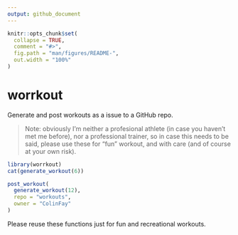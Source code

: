 ```yaml
---
output: github_document
---
```


<!-- README.md is generated from README.Rmd. Please edit that file -->

```r
knitr::opts_chunk$set(
  collapse = TRUE,
  comment = "#>",
  fig.path = "man/figures/README-",
  out.width = "100%"
)
```

# worrkout

Generate and post workouts as a issue to a GitHub repo. 

> Note: obviously I'm neither a profesional athlete (in case you haven't met me before), nor a professional trainer, so in case this needs to be said, please use these for "fun" workout, and with care (and of course at your own risk).

```r
library(worrkout)
cat(generate_workout(6))
```

```r
post_workout(
  generate_workout(12), 
  repo = "workouts", 
  owner = "ColinFay"
)
```

Please reuse these functions just for fun and recreational workouts. 


